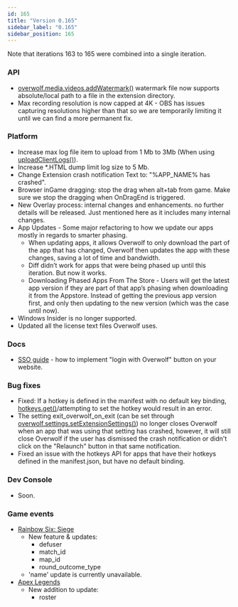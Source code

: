 ```yaml
---
id: 165
title: "Version 0.165"
sidebar_label: "0.165"
sidebar_position: 165
---
```


Note that iterations 163 to 165 were combined into a single iteration.  

### API

* [overwolf.media.videos.addWatermark()](/api/media/videos#addwatermarksourcevideourl-watermarkurl-watermarkparams-callback) watermark file now supports absolute/local path to a file in the extension directory.  
* Max recording resolution is now capped at 4K - OBS has issues capturing resolutions higher than that so we are temporarily limiting it until we can find a more permanent fix.

### Platform

* Increase max log file item to upload from 1 Mb to 3Mb (When using [uploadClientLogs()](/api/utils#uploadclientlogscallback)).
* Increase *.HTML dump limit log size to 5 Mb.
* Change Extension crash notification Text to: "%APP_NAME% has crashed".
* Browser inGame dragging: stop the drag when alt+tab from game. Make sure we stop the dragging when OnDragEnd is triggered.
* New Overlay process: internal changes and enhancements. no further details will be released. Just mentioned here as it includes many internal changes.
* App Updates - Some major refactoring to how we update our apps mostly in regards to smarter phasing.
  * When updating apps, it allows Overwolf to only download the part of the app that has changed, Overwolf then updates the app with these changes, saving a lot of time and bandwidth.
  * Diff didn’t work for apps that were being phased up until this iteration. But now it works.
  * Downloading Phased Apps From The Store - Users will get the latest app version if they are part of that app’s phasing when downloading it from the Appstore. Instead of getting the previous app version first, and
only then updating to the new version (which was the case until now).
* Windows Insider is no longer supported.
* Updated all the license text files Overwolf uses.


### Docs

* [SSO guide](/topics/integrations/login-with-overwolf) - how to implement "login with Overwolf" button on your website.

### Bug fixes

* Fixed: If a hotkey is defined in the manifest with no default key binding, [hotkeys.get()](/api/settings/hotkeys#getcallback)/attempting to set the hotkey would result in an error.
* The setting exit_overwolf_on_exit (can be set through [overwolf.settings.setExtensionSettings()](/api/settings#setextensionsettingsextensionsettings-callback)) no longer closes Overwolf when an app that was using that setting has crashed, however, it will still close Overwolf if the user has dismissed the crash notification or didn't click on the "Relaunch" button in that same notification.
* Fixed an issue with the hotkeys API for apps that have their hotkeys defined in the manifest.json, but have no default binding.

### Dev Console

* Soon.

### Game events
* [Rainbow Six: Siege](/api/games/events/rainbow-six-siege)
  * New feature & updates:
    * defuser
    * match_id
    * map_id
    * round_outcome_type
   * 'name' update is currently unavailable.
* [Apex Legends](/api/games/events/apex-legends)
  * New addition to update:
    * roster
    
